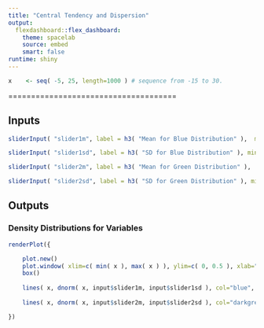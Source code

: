 ```yaml
---
title: "Central Tendency and Dispersion"
output: 
  flexdashboard::flex_dashboard:
    theme: spacelab
    source: embed
    smart: false
runtime: shiny
---
```


```r

x    <- seq( -5, 25, length=1000 ) # sequence from -15 to 30. 

```


=====================================  

Inputs {.sidebar}
-------------------------------------

```r

sliderInput( "slider1m", label = h3( "Mean for Blue Distribution" ),  min = 0, max = max( x ), value = 0 )

sliderInput( "slider1sd", label = h3( "SD for Blue Distribution" ), min = 0, max = 10, value = 1 )

sliderInput( "slider2m", label = h3( "Mean for Green Distribution" ),  min = 0, max = max( x ), value = 5 )

sliderInput( "slider2sd", label = h3( "SD for Green Distribution" ), min = 0, max = 10, value = 2 )


```

Outputs
-------------------------------------

### Density Distributions for Variables

```r

renderPlot({

    plot.new()
    plot.window( xlim=c( min( x ), max( x ) ), ylim=c( 0, 0.5 ), xlab="", ylab="" )
    box()
    
    lines( x, dnorm( x, input$slider1m, input$slider1sd ), col="blue", type="l", lwd=2 )
    
    lines( x, dnorm( x, input$slider2m, input$slider2sd ), col="darkgreen", type="l", lwd=2 )

})

```   